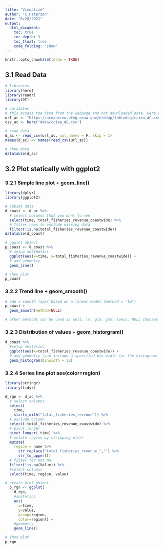 ```yaml
---
title: "Visualize"
author: "C Paterson"
date: "6/28/2021"
output: 
  html_document: 
    toc: true
    toc_depth: 3
    toc_float: true
    code_folding: "show"
---
```


```r
knitr::opts_chunk$set(echo = TRUE)
```

## 3.1 Read Data

```r
# libraries
library(here)
library(readr)
library(DT)

# variables
# this access the data from the webpage and not downloaded data. Here also allows for searching for the file in the parent directories if not in the working directory
url_ac <- "https://oceanview.pfeg.noaa.gov/erddap/tabledap/cciea_AC.csv"
csv_ac <- here("data/cciea_AC.csv")

# read data
d_ac <- read_csv(url_ac, col_names = F, skip = 2)
names(d_ac) <- names(read_csv(url_ac))

# show data
datatable(d_ac)
```

## 3.2 Plot statically with ggplot2
### 3.2.1 Simple line plot + geom_line()

```r
library(dplyr)
library(ggplot2)

# subset data
d_coast <- d_ac %>%
  # select columns that you want to see
  select(time, total_fisheries_revenue_coastwide) %>%
  # filter rows to exclude missing data
  filter(!is.na(total_fisheries_revenue_coastwide))
datatable(d_coast)
```

```r
# ggplot object
p_coast <- d_coast %>%
  # setup aesthetics
  ggplot(aes(x=time, y=total_fisheries_revenue_coastwide)) +
  # add geometry
  geom_line()

# show plot
p_coast
```
### 3.2.2 Trend line + geom_smooth()
```r
# add a smooth layer based on a linear model (method = "lm")
p_coast +
  geom_smooth(method=NULL)

# other methods can be used as well: lm, glm, gam, loess. NULL chooses model based on largest group across all panels
```

### 3.2.3 Distribution of values + geom_historgram()
```r
d_coast %>%
  #setup aestetics
  ggplot(aes(x=total_fisheries_revenue_coastwide)) +
  # add geometry (can include a specified bin width for the histogram)
  geom_histogram(binwidth = 50)
```

### 3.2.4 Series line plot aes(color=region)
```r
library(stringr)
library(tidyr)

d_rgn <- d_ac %>%
  # select columns
  select(
    time,
    starts_with("total_fisheries_revenue")) %>%
  # exclude column
  select(-total_fisheries_revenue_coastwide) %>%
  # pivot longer
  pivot_longer(-time) %>%
  # mutate region by stripping other
  mutate(
    region = name %>%
      str_replace("total_fisheries_revenue_","") %>%
      str_to_upper())
  # filter for not NA
  filter(!is.na(Value)) %>%
  #select columns
  select(time, region, value)

# create plot object
  p_rgn <- ggplot(
    d_rgn,
    #aestetics
    aes(
      x=time,
      y=value,
      group=region,
      color=region)) +
    #geometry
    geom_line()

# show plot
p_rgn
```

